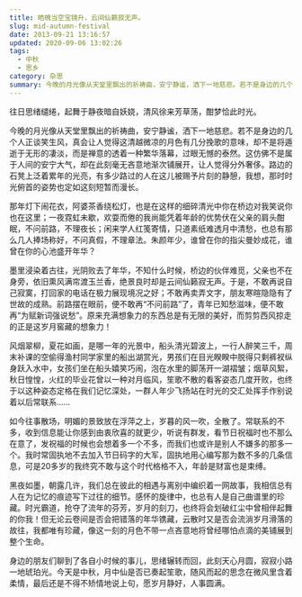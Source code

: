 ```yaml
---
title: 皓魄当空宝镜升，云间仙籁寂无声。
slug: mid-autumn-festival
date: 2013-09-21 13:16:57
updated: 2020-09-06 13:02:26
tags:
  - 中秋
  - 思乡
category: 杂思
summary: 今晚的月光像从天堂里飘出的祈祷曲，安宁静谧，洒下一地慈悲。若不是身边的几个人正谈笑生风，真会让人觉得这清越微凉的月色有几分挽歌的意味，却不是将遁逝于无形的凄淡，而是禅意的透着一种繁华落幕，过眼无憾的泰然。
---
```


往日思绪缱绻，起舞于静夜暗自妖娆，清风徐来芳草荡，酣梦恰此时光。

今晚的月光像从天堂里飘出的祈祷曲，安宁静谧，洒下一地慈悲。若不是身边的几个人正谈笑生风，真会让人觉得这清越微凉的月色有几分挽歌的意味，却不是将遁逝于无形的凄淡，而是禅意的透着一种繁华落幕，过眼无憾的泰然。这仿佛不是属于人间的安宁大气，却在此刻毫无吝意地渐次铺展开，让人觉得分外奢侈。路边的石凳上泛着累年的光亮，有多少路过的人在这儿被赐予片刻的静憩，我想，那时时光俯首的姿势也定如这刻短暂而漫长。

那年灯下闹花衣，阿婆茶香绕松灯，也是在这样的细碎清光中你在桥边对我笑说你也在这里；一夜霓虹未歇，欢耍而倦的我尚能凭着年龄的优势伏在父亲的肩头酣眠，不问前路，不理夜长；闲来学人红笺寄情，只道素纸难透月中清愁，也总有那么几人捧场称好，不问真假，不理章法。朱颜年少，谁曾在你的指尖曼妙成花，谁曾在你的心池盛开年华？

墨里浸染着古往，光阴败去了年华，不知什么时候，桥边的伙伴难觅，父亲也不在身旁，依旧熏风满帘渡玉兰香，绝景良时却是云间仙籁寂无声。于是，不敢再说自己寂寞，打回家的电话在极力展现境况之好；不敢再卖弄文字，朋友寒暄隐隐有了世故的成熟。前路摆在眼前，便不敢再“不问前路”了，青年已知愁滋味，便不敢再“为赋新词强说愁”。原来充满想象力的东西总是有无限的美好，而剪剪西风掠走的正是这岁月窖藏的想象力！

风烟翠柳，夏花如画，是哪一年的光景中，船头清光碧波上，一行人醉笑三千，周末补课的空偷得渔村同学家里的船出湖赏光，男孩们在目光睽睽中脱得只剩裤衩纵身跃入水中，女孩们坐在船头嬉笑巧闹，泡在水里的脚荡开一湖褶皱；烟草风絮，秋日惶惶，火红的毕业花曾以一种对月临风，笙歌不散的看客姿态几度开败，也终于以这种姿态定格在我们记忆深处，一群人年少飞扬站在时光的交汇处挥手作别说着以后常联系……

如今往事散场，明媚的景致放在浮萍之上，岁暮的风一吹，全散了。常联系的不多，收到信息能让你感到由衷欣喜的就更少，听说有群发，看节日祝福时也不那么在意了，发祝福的时候也会想着多一个不多，而我们也或许是别人不嫌多的那多一个。我时常固执地不去加入节日码字的大军，固执地用心编写那为数不多的几条信息，可是20多岁的我终究不敢与这个时代格格不入，年龄是财富也是束缚。

黑夜如墨，朝露几许，我们总在彼此的相遇与离别中编织着一网故事，我相信总有人在为记忆的痕迹写下过往的细节。感怀的旋律中，也总有人是自己曲谱里的珍藏。时光霸道，抢夺了流年的芬芳，岁月的刻刀，也终将会划破红尘中曾相伴起舞的你我！但无论云卷间是否会把错落的年华镌藏，云散时又是否会流淌岁月滑落的故往，我都唯有珍藏，像这一刻的月色不带一点吝意地将曾经哪怕点滴的美铺展到整个生命。

身边的朋友们聊到了各自小时候的事儿，思绪辗转而回，此刻天心月圆，寂寂小路一地琥珀光。今天是中秋，月中仙是否已奏起笙歌，随风而起的思念在微风里含着柔情，最后还是不得不矫情地说上句，愿岁月静好，人事圆满。
